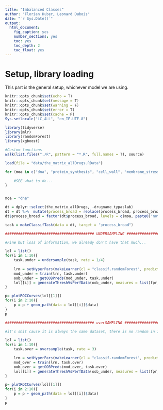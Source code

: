 ```yaml
---
title: "Imbalanced Classes"
author: "Florian Huber, Leonard Dubois"
date: "`r Sys.Date()`"
output:
  html_document:
    fig_caption: yes
    number_sections: yes
    toc: yes
    toc_depth: 2
    toc_float: yes
---
```


# Setup, library loading

This part is the general setup, whichever model we are using.

```r
knitr::opts_chunk$set(echo = T)
knitr::opts_chunk$set(message = T)
knitr::opts_chunk$set(warning = F)
knitr::opts_chunk$set(error = T)
knitr::opts_chunk$set(cache = F)
Sys.setlocale("LC_ALL", "en_IE.UTF-8")

library(tidyverse)
library(mlr)
library(randomForest)
library(xgboost)

#Custom functions
walk(list.files("./R", pattern = "*.R", full.names = T), source)

load(file = "data/the_matrix_allDrugs.RData")

```



```r


for (moa in c("dna", "protein_synthesis", "cell_wall", "membrane_stress")) {
    
    #SEE what to do...
}


moa = "dna"

dt = dplyr::select(the_matrix_allDrugs, -drugname_typaslab)
dt = dt %>%  mutate(process_broad = replace(process_broad, process_broad != moa, paste0("not_", moa)))
dt$process_broad = factor(dt$process_broad, levels = c(moa, paste0("not_", moa)))

task = makeClassifTask(data = dt, target = "process_broad")

######################################### UNDERSAMPLING ########################

#Fine but loss of information, we already don't have that much...

lol = list()
for(i in 1:10){
    task.under = undersample(task, rate = 1/4)
    
    lrn = setHyperPars(makeLearner(cl = "classif.randomForest", predict.type = "prob"), par.vals = list(ntree = 1000, mtry = 30))
    mod_under = train(lrn, task.under)
    oob_under = getOOBPreds(mod_under, task.under)
    lol[[i]] = generateThreshVsPerfData(oob_under, measures = list(fpr, tpr))
}

p= plotROCCurves(lol[[1]])
for(i in 2:10){
    p = p + geom_path(data = lol[[i]]$data)
}
p

######################################### overSAMPLING ########################

#it's shit cause it is always the same dataset, there is no random in it

lol = list()
for(i in 1:10){
    task.over = oversample(task, rate = 3)

    lrn = setHyperPars(makeLearner(cl = "classif.randomForest", predict.type = "prob"), par.vals = list(ntree = 1000, mtry = 30))
    mod_over = train(lrn, task.over)
    oob_over = getOOBPreds(mod_over, task.over)
    lol[[i]] = generateThreshVsPerfData(oob_under, measures = list(fpr, tpr))
}

p= plotROCCurves(lol[[1]])
for(i in 2:10){
    p = p + geom_path(data = lol[[i]]$data)
}
p



```
